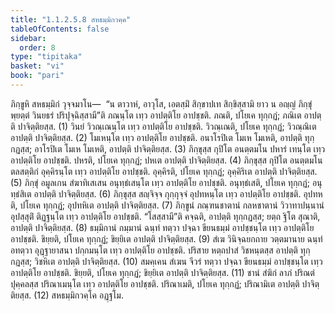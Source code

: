 ```yaml
---
title: "1.1.2.5.8 สหธมฺมิกวคฺค"
tableOfContents: false
sidebar:
  order: 8
type: "tipitaka"
basket: "vi"
book: "pari"
---
```



<DynamicBreadcrumb />

<Division number="172" book="pari">

<Paragraph number="462" book="pari">
ภิกฺขูหิ สหธมฺมิกํ วุจฺจมาโน—  “น ตาวาหํ, อาวุโส, เอตสฺมิํ สิกฺขาปเท สิกฺขิสฺสามิ ยาว น อญฺญํ ภิกฺขุํ พฺยตฺตํ วินยธรํ ปริปุจฺฉิสฺสามี”ติ ภณนฺโต เทฺว อาปตฺติโย อาปชฺชติ. ภณติ, ปโยเค ทุกฺกฏํ; ภณิเต อาปตฺติ ปาจิตฺติยสฺส. (1)
</Paragraph>

<Paragraph number="463" book="pari">
วินยํ วิวณฺเณนฺโต เทฺว อาปตฺติโย อาปชฺชติ. วิวณฺเณติ, ปโยเค ทุกฺกฏํ; วิวณฺณิเต อาปตฺติ ปาจิตฺติยสฺส. (2)
</Paragraph>

<Paragraph number="464" book="pari">
โมเหนฺโต เทฺว อาปตฺติโย อาปชฺชติ. อนาโรปิเต โมเห โมเหติ, อาปตฺติ ทุกฺกฏสฺส; อาโรปิเต โมเห โมเหติ, อาปตฺติ ปาจิตฺติยสฺส. (3)
</Paragraph>

<Paragraph number="465" book="pari">
ภิกฺขุสฺส กุปิโต อนตฺตมโน ปหารํ เทนฺโต เทฺว อาปตฺติโย อาปชฺชติ. ปหรติ, ปโยเค ทุกฺกฏํ; ปหเต อาปตฺติ ปาจิตฺติยสฺส. (4)
</Paragraph>

<Paragraph number="466" book="pari">
ภิกฺขุสฺส กุปิโต อนตฺตมโน ตลสตฺติกํ อุคฺคิรนฺโต เทฺว อาปตฺติโย อาปชฺชติ. อุคฺคิรติ, ปโยเค ทุกฺกฏํ; อุคฺคิริเต อาปตฺติ ปาจิตฺติยสฺส. (5)
</Paragraph>

<Paragraph number="467" book="pari">
ภิกฺขุํ อมูลเกน สํฆาทิเสเสน อนุทฺธํเสนฺโต เทฺว อาปตฺติโย อาปชฺชติ. อนุทฺธํเสติ, ปโยเค ทุกฺกฏํ; อนุทฺธํสิเต อาปตฺติ ปาจิตฺติยสฺส. (6)
</Paragraph>

<Paragraph number="468" book="pari">
ภิกฺขุสฺส สญฺจิจฺจ กุกฺกุจฺจํ อุปทหนฺโต เทฺว อาปตฺติโย อาปชฺชติ. อุปทหติ, ปโยเค ทุกฺกฏํ; อุปทหิเต อาปตฺติ ปาจิตฺติยสฺส. (7)
</Paragraph>

<Paragraph number="469" book="pari">
ภิกฺขูนํ ภณฺฑนชาตานํ กลหชาตานํ วิวาทาปนฺนานํ อุปสฺสุติํ ติฏฺฐนฺโต เทฺว อาปตฺติโย อาปชฺชติ. “โสสฺสามี”ติ คจฺฉติ, อาปตฺติ ทุกฺกฏสฺส; ยตฺถ ฐิโต สุณาติ, อาปตฺติ ปาจิตฺติยสฺส. (8)
</Paragraph>

<Paragraph number="470" book="pari">
ธมฺมิกานํ กมฺมานํ ฉนฺทํ ทตฺวา ปจฺฉา ขียนธมฺมํ อาปชฺชนฺโต เทฺว อาปตฺติโย อาปชฺชติ. ขิยฺยติ, ปโยเค ทุกฺกฏํ; ขิยฺยิเต อาปตฺติ ปาจิตฺติยสฺส. (9)
</Paragraph>

<Paragraph number="471" book="pari">
สํเฆ วินิจฺฉยกถาย วตฺตมานาย ฉนฺทํ อทตฺวา อุฏฺฐายาสนา ปกฺกมนฺโต เทฺว อาปตฺติโย อาปชฺชติ. ปริสาย หตฺถปาสํ วิชหนฺตสฺส อาปตฺติ ทุกฺกฏสฺส; วิชหิเต อาปตฺติ ปาจิตฺติยสฺส. (10)
</Paragraph>

<Paragraph number="472" book="pari">
สมคฺเคน สํเฆน จีวรํ ทตฺวา ปจฺฉา ขียนธมฺมํ อาปชฺชนฺโต เทฺว อาปตฺติโย อาปชฺชติ. ขิยฺยติ, ปโยเค ทุกฺกฏํ; ขิยฺยิเต อาปตฺติ ปาจิตฺติยสฺส. (11)
</Paragraph>

<Paragraph number="473" book="pari">
ชานํ สํฆิกํ ลาภํ ปริณตํ ปุคฺคลสฺส ปริณาเมนฺโต เทฺว อาปตฺติโย อาปชฺชติ. ปริณาเมติ, ปโยเค ทุกฺกฏํ; ปริณามิเต อาปตฺติ ปาจิตฺติยสฺส. (12)

</Paragraph>
</Division>

<Paragraph number="474" type="center" book="pari">
สหธมฺมิกวคฺโค อฏฺฐโม.
</Paragraph>